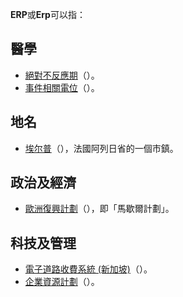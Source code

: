 '''ERP'''或'''Erp'''可以指：

== 醫學 ==
*[[絕對不反應期|絕對不反應期]]（{{lang-en|effective refractory period}}）。
*[[事件相關電位|事件相關電位]]（{{lang-en|event-related potential}}）。

== 地名 ==
* [[埃尔普|埃尔普]]（{{lang-fr|Erp}}），法國阿列日省的一個市鎮。

== 政治及經濟 ==
*[[歐洲復興計劃|歐洲復興計劃]]（{{lang-en|European Recovery Program}}），即「馬歇爾計劃」。

== 科技及管理 ==
*[[電子道路收費系統_(新加坡)|電子道路收費系統 (新加坡)]]（{{lang-en|Electronic Road Pricing}}）。
*[[企業資源計劃|企業資源計劃]]（{{lang-en|enterprise resource planning}}）。

{{Disambig|ERP|Cat=三字拉丁字母縮寫消歧義}}